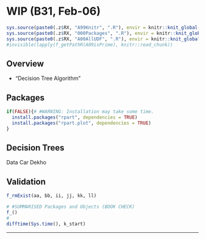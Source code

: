 # WIP (B31, Feb-06) {#b31 .unlisted .unnumbered}

```r
sys.source(paste0(.z$RX, "A99Knitr", ".R"), envir = knitr::knit_global())
sys.source(paste0(.z$RX, "000Packages", ".R"), envir = knitr::knit_global())
sys.source(paste0(.z$RX, "A00AllUDF", ".R"), envir = knitr::knit_global())
#invisible(lapply(f_getPathR(A09isPrime), knitr::read_chunk))
```

## Overview

- "Decision Tree Algorithm"

## Packages

```r
if(FALSE){# #WARNING: Installation may take some time.
  install.packages("rpart", dependencies = TRUE)
  install.packages("rpart.plot", dependencies = TRUE)
}
```

## Decision Trees

Data Car Dekho



## Validation {.unlisted .unnumbered .tabset .tabset-fade}

```r
f_rmExist(aa, bb, ii, jj, kk, ll)
```

```r
# #SUMMARISED Packages and Objects (BOOK CHECK)
f_()
#
difftime(Sys.time(), k_start)
```

****
